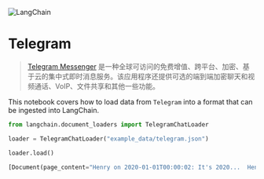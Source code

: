 

<Head>
  <script>
    {
      `(function() {
         var _hmt = _hmt || [];
(function() {
  var hm = document.createElement("script");
  hm.src = "https://hm.baidu.com/hm.js?e60fb290e204e04c5cb6f79b0ac1e697";
  var s = document.getElementsByTagName("script")[0]; 
  s.parentNode.insertBefore(hm, s);
})();
       })();`
    }
  </script>
</Head>

![LangChain](https://pica.zhimg.com/50/v2-56e8bbb52aa271012541c1fe1ceb11a2_r.gif)



Telegram
===


> [Telegram Messenger](https://web.telegram.org/a/) 是一种全球可访问的免费增值、跨平台、加密、基于云的集中式即时消息服务。该应用程序还提供可选的端到端加密聊天和视频通话、VoIP、文件共享和其他一些功能。


This notebook covers how to load data from `Telegram` into a format that can be ingested into LangChain.

```python
from langchain.document_loaders import TelegramChatLoader

```

```python
loader = TelegramChatLoader("example_data/telegram.json")

```

```python
loader.load()

```

```python
[Document(page_content="Henry on 2020-01-01T00:00:02: It's 2020...  Henry on 2020-01-01T00:00:04: Fireworks!  Grace ðŸ§¤ ðŸ\x8d’ on 2020-01-01T00:00:05: You're a minute late!  ", lookup_str='', metadata={'source': 'example_data/telegram.json'}, lookup_index=0)]

```

